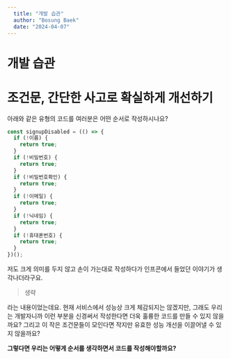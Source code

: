 ```yaml
---
  title: "개발 습관"
  author: "Bosung Baek"
  date: "2024-04-07"
---
```


# 개발 습관

# 조건문, 간단한 사고로 확실하게 개선하기

아래와 같은 유형의 코드를 여러분은 어떤 순서로 작성하시나요?

```ts
const signupDisabled = (() => {
  if (!이름) {
    return true;
  }
  if (!비밀번호) {
    return true;
  }
  if (!비밀번호확인) {
    return true;
  }
  if (!이메일) {
    return true;
  }
  if (!닉네임) {
    return true;
  }
  if (!휴대폰번호) {
    return true;
  }
})();
```

저도 크게 의미를 두지 않고 손이 가는대로 작성하다가 인프콘에서 들었던 이야기가 생각나더라구요.

> 생략

라는 내용이었는데요. 현재 서비스에서 성능상 크게 체감되지는 않겠지만, 그래도 우리는 개발자니까 이런 부분을 신경써서 작성한다면 더욱 훌륭한 코드를 만들 수 있지 않을까요? 그리고 이 작은 조건문들이 모인다면 작지만 유효한 성능 개선을 이끌어낼 수 있지 않을까요?

**그렇다면 우리는 어떻게 순서를 생각하면서 코드를 작성해야할까요?**
